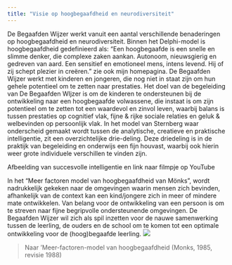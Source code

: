 ```yaml
---
title: "Visie op hoogbegaafdheid en neurodiversiteit"
---
```

De Begaafden Wijzer werkt vanuit een aantal verschillende benaderingen op hoogbegaafdheid en neurodiversiteit. 
Binnen het Delphi-model is hoogbegaafdheid gedefinieerd als: 
“Een hoogbegaafde is een snelle en slimme denker, die complexe zaken aankan. Autonoom, nieuwsgierig en gedreven van aard. Een sensitief en emotioneel mens, intens levend. Hij of zij schept plezier in creëren.” zie ook mijn homepagina. De Begaafden Wijzer werkt met kinderen en jongeren, die nog niet in staat zijn om hun gehele potentieel om te zetten naar prestaties. Het doel van de begeleiding van De Begaafden WIjzer is om de kinderen te ondersteunen bij de ontwikkeling naar een hoogbegaafde volwassene, die instaat is om zijn potentieel om te zetten tot een waardevol en zinvol leven, waarbij balans is tussen prestaties op cognitief vlak, fijne & rijke sociale relaties en geluk & welbevinden op persoonlijk vlak.
In het model van Sternberg waar onderscheid gemaakt wordt tussen de analytische, creatieve en praktische intelligentie, zit een overzichtelijke drie-deling. Deze driedeling is in de praktijk van begeleiding en onderwijs een fijn houvast, waarbij ook hierin weer grote individuele verschillen te vinden zijn. 

Afbeelding van succesvolle intelligentie en link naar filmpje op YouTube

In het "Meer factoren model van hoogbegaafdheid van Mönks", wordt nadrukkelijk gekeken naar de omgevingen waarin mensen zich bevinden, afhankelijk van de context kan een kind/jongere zich in meer of mindere mate ontwikkelen. Van belang voor de ontwikkeling van een persoon is om te streven naar fijne begripvolle ondersteunende omgevingen. De Begaafden Wijzer wil zich als spil inzetten voor de nauwe samenwerking tussen de leerling, de ouders en de school om te komen tot een optimale ontwikkeling voor de (hoog)begaafde leerling.
![](../../www/images/samenhang.gif)

> Naar ‘Meer-factoren-model van hoogbegaafdheid (Monks, 1985, revisie 1988)
